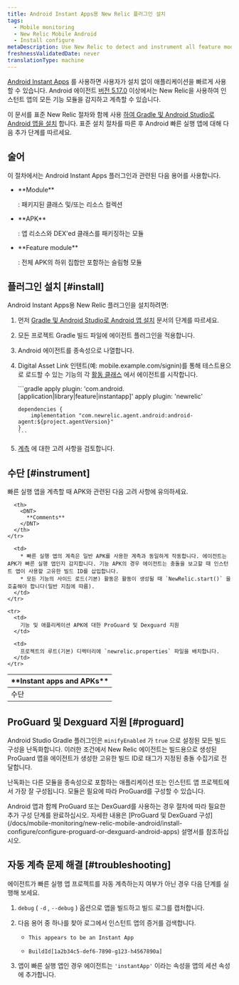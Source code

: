 ```yaml
---
title: Android Instant Apps용 New Relic 플러그인 설치
tags:
  - Mobile monitoring
  - New Relic Mobile Android
  - Install configure
metaDescription: Use New Relic to detect and instrument all feature modules for Android Instant Apps.
freshnessValidatedDate: never
translationType: machine
---
```


[Android Instant Apps](https://developer.android.com/topic/instant-apps/index.html) 를 사용하면 사용자가 설치 없이 애플리케이션을 빠르게 사용할 수 있습니다. Android 에이전트 [버전 5.17.0](/docs/release-notes/mobile-release-notes/android-release-notes/android-5170) 이상에서는 New Relic을 사용하여 인스턴트 앱의 모든 기능 모듈을 감지하고 계측할 수 있습니다.

이 문서를 표준 New Relic 절차와 함께 사용 [하여 Gradle 및 Android Studio로 Android 앱을 설치](/docs/mobile-monitoring/new-relic-mobile-android/install-configure/install-android-apps-gradle-android-studio) 합니다. 표준 설치 절차를 따른 후 Android 빠른 실행 앱에 대해 다음 추가 단계를 따르세요.

## 술어

이 절차에서는 Android Instant Apps 플러그인과 관련된 다음 용어를 사용합니다.

* <DNT>
    **Module**
  </DNT>

  : 패키지된 클래스 및/또는 리소스 컬렉션

* <DNT>
    **APK**
  </DNT>

  : 앱 리소스와 DEX'ed 클래스를 패키징하는 모듈

* <DNT>
    **Feature module**
  </DNT>

  : 전체 APK의 하위 집합만 포함하는 슬림형 모듈

## 플러그인 설치 [#install]

Android Instant Apps용 New Relic 플러그인을 설치하려면:

1. 먼저 [Gradle 및 Android Studio로 Android 앱 설치](/docs/mobile-monitoring/new-relic-mobile-android/install-configure/install-android-apps-gradle-android-studio) 문서의 단계를 따르세요.

2. 모든 프로젝트 Gradle 빌드 파일에 에이전트 플러그인을 적용합니다.

3. Android 에이전트를 종속성으로 나열합니다.

4. Digital Asset Link 인텐트(예: mobile.example.com/signin)를 통해 테스트용으로 로드할 수 있는 기능의 각 [활동 클래스](https://developer.android.com/reference/android/app/Activity.html) 에서 에이전트를 시작합니다.

   <CollapserGroup>
     <Collapser
       id="build.gradle"
       title="최소 build.gradle 예제"
     >
       ```gradle
       apply plugin: 'com.android.[application|library|feature|instantapp]'
       apply plugin: 'newrelic'

       dependencies {
           implementation "com.newrelic.agent.android:android-agent:${project.agentVersion}"
       }
       ```
     </Collapser>
   </CollapserGroup>

5. [계측](#instrument) 에 대한 고려 사항을 검토합니다.

<InstallFeedback/>

## 수단 [#instrument]

빠른 실행 앱을 계측할 때 APK와 관련된 다음 고려 사항에 유의하세요.

<table>
  <thead>
    <tr>
      <th style={{ width: "200px" }}>
        <DNT>
          **Instant apps and APKs**
        </DNT>
      </th>

      <th>
        <DNT>
          **Comments**
        </DNT>
      </th>
    </tr>
  </thead>

  <tbody>
    <tr>
      <td>
        수단
      </td>

      <td>
        * 빠른 실행 앱의 계측은 일반 APK를 사용한 계측과 동일하게 작동합니다. 에이전트는 APK가 빠른 실행 앱인지 감지합니다. 기능 APK의 경우 에이전트는 충돌을 보고할 때 인스턴트 앱이 사용할 고유한 빌드 ID를 삽입합니다.
        * 모든 기능의 사이드 로드(기본) 활동은 활동이 생성될 때 `NewRelic.start()` 을 호출해야 합니다(일반 지침에 따름).
      </td>
    </tr>

    <tr>
      <td>
        기능 및 애플리케이션 APK에 대한 ProGuard 및 Dexguard 지원
      </td>

      <td>
        프로젝트의 루트(기본) 디렉터리에 `newrelic.properties` 파일을 배치합니다.
      </td>
    </tr>
  </tbody>
</table>

## ProGuard 및 Dexguard 지원 [#proguard]

Android Studio Gradle 플러그인은 `minifyEnabled` 가 `true` 으로 설정된 모든 빌드 구성을 난독화합니다. 이러한 조건에서 New Relic 에이전트는 빌드용으로 생성된 ProGuard 맵을 에이전트가 생성한 고유한 빌드 ID로 태그가 지정된 충돌 수집기로 전달합니다.

난독화는 다른 모듈을 종속성으로 포함하는 애플리케이션 또는 인스턴트 앱 프로젝트에서 가장 잘 구성됩니다. 모듈은 필요에 따라 ProGuard를 구성할 수 있습니다.

<Callout variant="important">
  Android 앱과 함께 ProGuard 또는 DexGuard를 사용하는 경우 절차에 따라 필요한 추가 구성 단계를 완료하십시오. 자세한 내용은 [ProGuard 및 DexGuard 구성](/docs/mobile-monitoring/new-relic-mobile-android/install-configure/configure-proguard-or-dexguard-android-apps) 설명서를 참조하십시오.
</Callout>

## 자동 계측 문제 해결 [#troubleshooting]

에이전트가 빠른 실행 앱 프로젝트를 자동 계측하는지 여부가 아닌 경우 다음 단계를 실행해 보세요.

1. `debug` ( `-d` , `--debug` ) 옵션으로 앱을 빌드하고 빌드 로그를 캡처합니다.

2. 다음 용어 중 하나를 찾아 로그에서 인스턴트 앱의 증거를 검색합니다.

   * ```
     This appears to be an Instant App
     ```
   * ```
     BuildId[1a2b34c5-def6-7890-g123-h4567890a]
     ```

3. 앱이 빠른 실행 앱인 경우 에이전트는 `'instantApp'` 이라는 속성을 앱의 세션 속성에 추가합니다.
